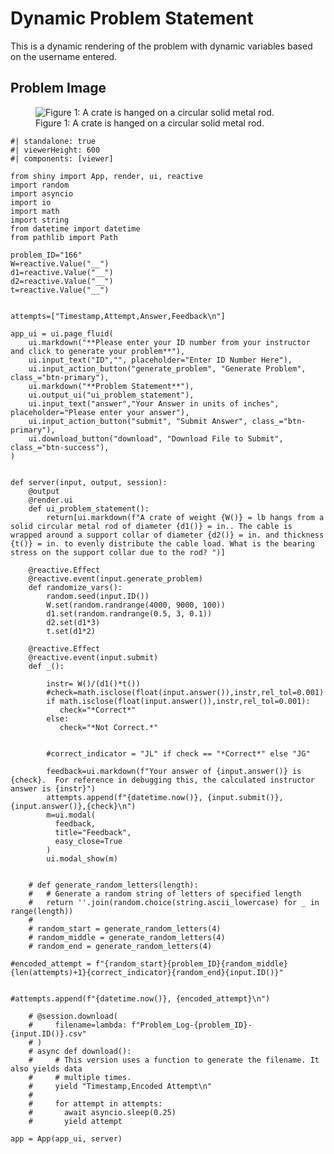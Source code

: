 # Dynamic Problem Statement {.unnumbered}

This is a dynamic rendering of the problem with dynamic variables based on the username entered. 


## Problem Image

![Figure 1: A crate is hanged on a circular solid metal rod.](images/391.png){fig-alt="Picture with a crate hanging on a circular solid metal rod. The crate is being help up by a cable on each side. The circular metal rod is between two walls."}

```shinylive-python
#| standalone: true
#| viewerHeight: 600
#| components: [viewer]

from shiny import App, render, ui, reactive
import random
import asyncio
import io
import math
import string
from datetime import datetime
from pathlib import Path

problem_ID="166"
W=reactive.Value("__")
d1=reactive.Value("__")
d2=reactive.Value("__")
t=reactive.Value("__")


attempts=["Timestamp,Attempt,Answer,Feedback\n"]

app_ui = ui.page_fluid(
    ui.markdown("**Please enter your ID number from your instructor and click to generate your problem**"),
    ui.input_text("ID","", placeholder="Enter ID Number Here"),
    ui.input_action_button("generate_problem", "Generate Problem", class_="btn-primary"),
    ui.markdown("**Problem Statement**"),
    ui.output_ui("ui_problem_statement"),
    ui.input_text("answer","Your Answer in units of inches", placeholder="Please enter your answer"),
    ui.input_action_button("submit", "Submit Answer", class_="btn-primary"),
    ui.download_button("download", "Download File to Submit", class_="btn-success"),
)


def server(input, output, session):
    @output
    @render.ui
    def ui_problem_statement():
        return[ui.markdown(f"A crate of weight {W()} = lb hangs from a solid circular metal rod of diameter {d1()} = in.. The cable is wrapped around a support collar of diameter {d2()} = in. and thickness {t()} = in. to evenly distribute the cable load. What is the bearing stress on the support collar due to the rod? ")]
    
    @reactive.Effect
    @reactive.event(input.generate_problem)
    def randomize_vars():
        random.seed(input.ID())
        W.set(random.randrange(4000, 9000, 100))
        d1.set(random.randrange(0.5, 3, 0.1))
        d2.set(d1*3)
        t.set(d1*2)

    @reactive.Effect
    @reactive.event(input.submit)
    def _():
        
        instr= W()/(d1()*t())
        #check=math.isclose(float(input.answer()),instr,rel_tol=0.001)
        if math.isclose(float(input.answer()),instr,rel_tol=0.001):
           check="*Correct*"
        else:
           check="*Not Correct.*"
        
        
        #correct_indicator = "JL" if check == "*Correct*" else "JG"
        
        feedback=ui.markdown(f"Your answer of {input.answer()} is {check}.  For reference in debugging this, the calculated instructor answer is {instr}")
        attempts.append(f"{datetime.now()}, {input.submit()},{input.answer()},{check}\n")
        m=ui.modal(
          feedback,
          title="Feedback",
          easy_close=True
        )
        ui.modal_show(m)
    

    # def generate_random_letters(length):
    #   # Generate a random string of letters of specified length
    #   return ''.join(random.choice(string.ascii_lowercase) for _ in range(length))   
    # 
    # random_start = generate_random_letters(4)
    # random_middle = generate_random_letters(4)
    # random_end = generate_random_letters(4)    

#encoded_attempt = f"{random_start}{problem_ID}{random_middle}{len(attempts)+1}{correct_indicator}{random_end}{input.ID()}"


#attempts.append(f"{datetime.now()}, {encoded_attempt}\n")

    # @session.download(
    #     filename=lambda: f"Problem_Log-{problem_ID}-{input.ID()}.csv"
    # )
    # async def download():
    #     # This version uses a function to generate the filename. It also yields data
    #     # multiple times.
    #     yield "Timestamp,Encoded Attempt\n"
    # 
    #     for attempt in attempts:
    #       await asyncio.sleep(0.25) 
    #       yield attempt

app = App(app_ui, server)

```
